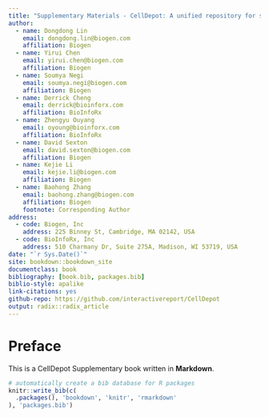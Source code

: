 ```yaml
--- 
title: "Supplementary Materials - CellDepot: A unified repository for scRNAseq data and visual exploration "
author:
  - name: Dongdong Lin
    email: dongdong.lin@biogen.com
    affiliation: Biogen
  - name: Yirui Chen
    email: yirui.chen@biogen.com
    affiliation: Biogen
  - name: Soumya Negi
    email: soumya.negi@biogen.com
    affiliation: Biogen
  - name: Derrick Cheng
    email: derrick@bioinforx.com
    affiliation: BioInfoRx
  - name: Zhengyu Ouyang
    email: oyoung@bioinforx.com
    affiliation: BioInfoRx
  - name: David Sexton
    email: david.sexton@biogen.com
    affiliation: Biogen
  - name: Kejie Li
    email: kejie.li@biogen.com
    affiliation: Biogen
  - name: Baohong Zhang
    email: baohong.zhang@biogen.com
    affiliation: Biogen
    footnote: Corresponding Author
address:
  - code: Biogen, Inc
    address: 225 Binney St, Cambridge, MA 02142, USA
  - code: BioInfoRx, Inc
    address: 510 Charmany Dr, Suite 275A, Madison, WI 53719, USA
date: "`r Sys.Date()`"
site: bookdown::bookdown_site
documentclass: book
bibliography: [book.bib, packages.bib]
biblio-style: apalike
link-citations: yes
github-repo: https://github.com/interactivereport/CellDepot
output: radix::radix_article
---
```

# Preface

This is a CellDepot Supplementary book written in **Markdown**.


```r
# automatically create a bib database for R packages
knitr::write_bib(c(
  .packages(), 'bookdown', 'knitr', 'rmarkdown'
), 'packages.bib')
```
